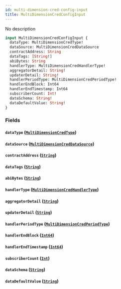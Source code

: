 ```yaml
---
id: multi-dimension-cred-config-input
title: MultiDimensionCredConfigInput
---
```



No description

```graphql
input MultiDimensionCredConfigInput {
  dataType: MultiDimensionCredType!
  dataSource: MultiDimensionCredDataSource
  contractAddress: String
  dataTags: [String!]
  abiBytes: String
  handlerType: MultiDimensionCredHandlerType!
  aggregatorDetail: String!
  updaterDetail: String!
  handlerPeriodType: MultiDimensionCredPeriodType!
  handlerEndBlock: Int64
  handlerEndTimestamp: Int64
  subscriberCount: Int!
  dataSchema: String!
  dataDefaultValue: String!
}
```


### Fields

#### `dataType` ([`MultiDimensionCredType`](../../references/enums/multi-dimension-cred-type))




#### `dataSource` ([`MultiDimensionCredDataSource`](../../references/enums/multi-dimension-cred-data-source))




#### `contractAddress` ([`String`](../../references/scalars/string))




#### `dataTags` ([`String`](../../references/scalars/string))




#### `abiBytes` ([`String`](../../references/scalars/string))




#### `handlerType` ([`MultiDimensionCredHandlerType`](../../references/enums/multi-dimension-cred-handler-type))




#### `aggregatorDetail` ([`String`](../../references/scalars/string))




#### `updaterDetail` ([`String`](../../references/scalars/string))




#### `handlerPeriodType` ([`MultiDimensionCredPeriodType`](../../references/enums/multi-dimension-cred-period-type))




#### `handlerEndBlock` ([`Int64`](../../references/scalars/int-64))




#### `handlerEndTimestamp` ([`Int64`](../../references/scalars/int-64))




#### `subscriberCount` ([`Int`](../../references/scalars/int))




#### `dataSchema` ([`String`](../../references/scalars/string))




#### `dataDefaultValue` ([`String`](../../references/scalars/string))






